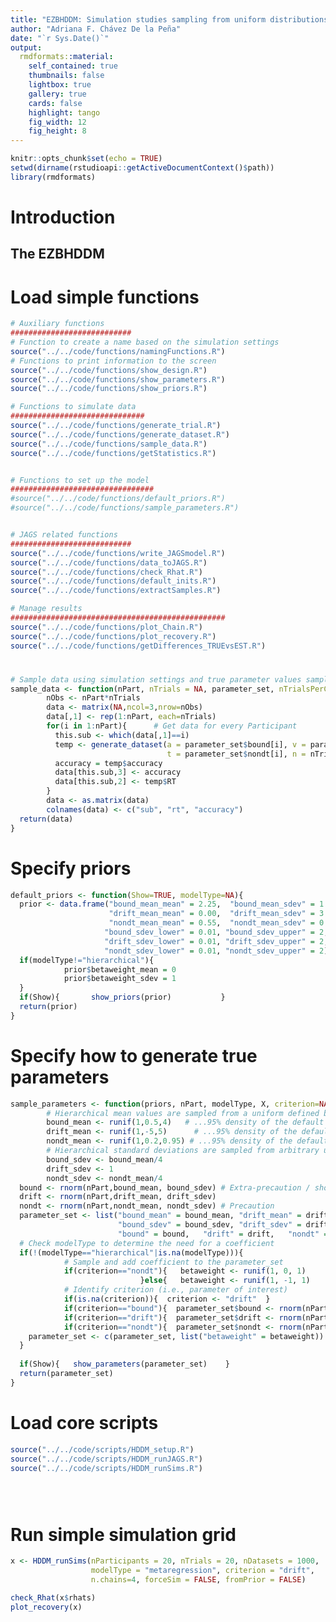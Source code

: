 ```yaml
---
title: "EZBHDDM: Simulation studies sampling from uniform distributions"
author: "Adriana F. Chávez De la Peña"
date: "`r Sys.Date()`"
output:
  rmdformats::material:
    self_contained: true
    thumbnails: false
    lightbox: true
    gallery: true
    cards: false
    highlight: tango
    fig_width: 12 
    fig_height: 8 
---
```


```r
knitr::opts_chunk$set(echo = TRUE)
setwd(dirname(rstudioapi::getActiveDocumentContext()$path))
library(rmdformats)
```

# Introduction

\begin{align*}
\mathbf{Y} \sim \mbox{DDM}\bigl(\alpha, \nu, \tau \bigl)
\end{align*}

## The EZBHDDM

\begin{align*}
Y &\Rightarrow \{\dot{T}, \dot{M}, \dot{V}\}\\
\dot{T} &\sim \mbox{Binomial}(PC,N)\\
\dot{V} &\sim \mbox{Normal}(\frac{1}{PRT},\frac{N-1}{2(PRT)^2})\\
\dot{M} &\sim \mbox{Normal}(MRT, PRT \times N)\\
PC &= \frac{1}{\exp(-\alpha\nu)+1}\\
MRT &= \tau + \frac{\alpha}{2\nu}\frac{\exp(-\alpha\nu)-1}{\exp(-\alpha\nu)+1}\\
PRT &= \frac{\alpha}{2\nu^3}\left\{\frac{1-2\alpha\nu\exp(-\alpha\nu)-\exp(-\alpha\nu)^2}{(\exp(-\alpha\nu)+1)^2}\right\}
\end{align*}

# Load simple functions

```r
# Auxiliary functions
###########################
# Function to create a name based on the simulation settings
source("../../code/functions/namingFunctions.R")
# Functions to print information to the screen
source("../../code/functions/show_design.R")
source("../../code/functions/show_parameters.R")
source("../../code/functions/show_priors.R")

# Functions to simulate data
##############################
source("../../code/functions/generate_trial.R")
source("../../code/functions/generate_dataset.R")
source("../../code/functions/sample_data.R")
source("../../code/functions/getStatistics.R")


# Functions to set up the model
################################
#source("../../code/functions/default_priors.R")
#source("../../code/functions/sample_parameters.R")


# JAGS related functions
###########################
source("../../code/functions/write_JAGSmodel.R")
source("../../code/functions/data_toJAGS.R")
source("../../code/functions/check_Rhat.R")
source("../../code/functions/default_inits.R")
source("../../code/functions/extractSamples.R")

# Manage results
################################################
source("../../code/functions/plot_Chain.R")
source("../../code/functions/plot_recovery.R")
source("../../code/functions/getDifferences_TRUEvsEST.R")
```


# 

```r
# Sample data using simulation settings and true parameter values sampled
sample_data <- function(nPart, nTrials = NA, parameter_set, nTrialsPerCondition = NA){
        nObs <- nPart*nTrials
        data <- matrix(NA,ncol=3,nrow=nObs)
        data[,1] <- rep(1:nPart, each=nTrials)
        for(i in 1:nPart){      # Get data for every Participant
          this.sub <- which(data[,1]==i)
          temp <- generate_dataset(a = parameter_set$bound[i], v = parameter_set$drift[i], 
                                   t = parameter_set$nondt[i], n = nTrials)
          accuracy = temp$accuracy
          data[this.sub,3] <- accuracy
          data[this.sub,2] <- temp$RT
        }
        data <- as.matrix(data)
        colnames(data) <- c("sub", "rt", "accuracy")
  return(data)
}
```


# Specify priors

```r
default_priors <- function(Show=TRUE, modelType=NA){
  prior <- data.frame("bound_mean_mean" = 2.25,  "bound_mean_sdev" = 1.00, # 99% density between {-0.07, 4.57}
                      "drift_mean_mean" = 0.00,  "drift_mean_sdev" = 3.00, # 99% density between {-6.9 , 6.9}
                      "nondt_mean_mean" = 0.55,  "nondt_mean_sdev" = 0.25, # 99% density between {-0.03, 1.13}
                     "bound_sdev_lower" = 0.01, "bound_sdev_upper" = 2,   
                     "drift_sdev_lower" = 0.01, "drift_sdev_upper" = 2,
                     "nondt_sdev_lower" = 0.01, "nondt_sdev_upper" = 2)
  if(modelType!="hierarchical"){
            prior$betaweight_mean = 0
            prior$betaweight_sdev = 1
  }
  if(Show){       show_priors(prior)           }
  return(prior)
}
```

# Specify how to generate true parameters

```r
sample_parameters <- function(priors, nPart, modelType, X, criterion=NA, fromPrior=NA, Show=TRUE, fixedBeta = NA){
        # Hierarchical mean values are sampled from a uniform defined because...
        bound_mean <- runif(1,0.5,4)   # ...95% density of the default prior falls here
        drift_mean <- runif(1,-5,5)      # ...95% density of the default prior falls here
        nondt_mean <- runif(1,0.2,0.95) # ...95% density of the default prior falls here
        # Hierarchical standard deviations are sampled from arbitrary uniforms
        bound_sdev <- bound_mean/4
        drift_sdev <- 1
        nondt_sdev <- nondt_mean/4
  bound <- rnorm(nPart,bound_mean, bound_sdev) # Extra-precaution / shouldn't be needed often
  drift <- rnorm(nPart,drift_mean, drift_sdev)
  nondt <- rnorm(nPart,nondt_mean, nondt_sdev) # Precaution
  parameter_set <- list("bound_mean" = bound_mean, "drift_mean" = drift_mean, "nondt_mean" = nondt_mean, 
                        "bound_sdev" = bound_sdev, "drift_sdev" = drift_sdev, "nondt_sdev" = nondt_sdev,
                        "bound" = bound,   "drift" = drift,   "nondt" = nondt)
  # Check modelType to determine the need for a coefficient
  if(!(modelType=="hierarchical"|is.na(modelType))){  
            # Sample and add coefficient to the parameter_set
            if(criterion=="nondt"){   betaweight <- runif(1, 0, 1)
                             }else{   betaweight <- runif(1, -1, 1)       }
            # Identify criterion (i.e., parameter of interest)
            if(is.na(criterion)){  criterion <- "drift"  }
            if(criterion=="bound"){  parameter_set$bound <- rnorm(nPart,bound_mean+(betaweight*X), bound_sdev)  }
            if(criterion=="drift"){  parameter_set$drift <- rnorm(nPart,drift_mean+(betaweight*X), drift_sdev)  }
            if(criterion=="nondt"){  parameter_set$nondt <- rnorm(nPart,nondt_mean+(betaweight*X), nondt_sdev)  }
    parameter_set <- c(parameter_set, list("betaweight" = betaweight))
  }
  
  if(Show){   show_parameters(parameter_set)    }
  return(parameter_set)
}
```

# Load core scripts

```r
source("../../code/scripts/HDDM_setup.R")
source("../../code/scripts/HDDM_runJAGS.R")
source("../../code/scripts/HDDM_runSims.R")
```

```r
```

```r
```

```r
```

# Run simple simulation grid

```r
x <- HDDM_runSims(nParticipants = 20, nTrials = 20, nDatasets = 1000,
                  modelType = "metaregression", criterion = "drift",
                  n.chains=4, forceSim = FALSE, fromPrior = FALSE)
```

```r
check_Rhat(x$rhats)
plot_recovery(x)
```


